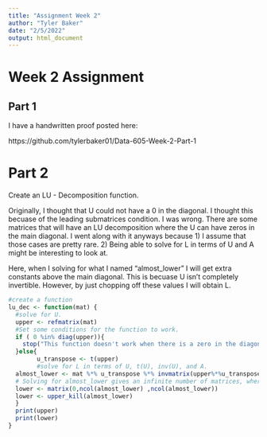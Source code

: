 ---
title: "Assignment Week 2"
author: "Tyler Baker"
date: "2/5/2022"
output: html_document
---

# Week 2 Assignment

## Part 1

I have a handwritten proof posted here:

https://github.com/tylerbaker01/Data-605-Week-2-Part-1

# Part 2

Create an LU - Decomposition function.


Originally, I thought that U could not have a 0 in the diagonal. I thought this becuase of the leading submatrices condition. I was wrong. There are some matrices that will have an LU decomposition where the U can have zeros in the main diagonal. I went along with it anyways because 1) I assume that those cases are pretty rare. 2) Being able to solve for L in terms of U and A might be interesting to look at.

Here, when I solving for what I named "almost_lower" I will get extra constants above the main diagonal. This is becuase U isn't completely invertible. However, by just chopping off these values I will obtain L.


```{r}
#create a function
lu_dec <- function(mat) {
  #solve for U.
  upper <- refmatrix(mat)
  #Set some conditions for the function to work.
  if ( 0 %in% diag(upper)){
    stop("This function doesn't work when there is a zero in the diagonal of the row echelon form of matrix A.")
  }else{
        u_transpose <- t(upper)
        #solve for L in terms of U, t(U), inv(U), and A.
  almost_lower <- mat %*% u_transpose %*% invmatrix(upper%*%u_transpose)
  # Solving for almost_lower gives an infinite number of matrices, wherer the entries above the main diagonal can be any constatnts. However, we know which one we want. Therefore we can eliminate all of those unwanted constants just by turning them into zeros. 
  lower <- matrix(0,ncol(almost_lower) ,ncol(almost_lower))
  lower <- upper_kill(almost_lower)
  }
  print(upper)
  print(lower)
}
```